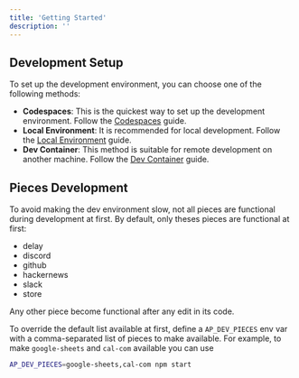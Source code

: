 ---
title: 'Getting Started'
description: ''
---

## Development Setup 

To set up the development environment, you can choose one of the following methods:

- **Codespaces**: This is the quickest way to set up the development environment. Follow the [Codespaces](./codespaces) guide.
- **Local Environment**: It is recommended for local development. Follow the [Local Environment](./local) guide.
- **Dev Container**: This method is suitable for remote development on another machine. Follow the [Dev Container](./dev-container) guide.


## Pieces Development

To avoid making the dev environment slow, not all pieces are functional during development at first. By default, only
theses pieces are functional at first:
- delay
- discord
- github
- hackernews
- slack
- store

Any other piece become functional after any edit in its code.

To override the default list available at first, define a `AP_DEV_PIECES` env var with a comma-separated list of pieces
to make available. For example, to make `google-sheets` and `cal-com` available you can use
```sh
AP_DEV_PIECES=google-sheets,cal-com npm start
```